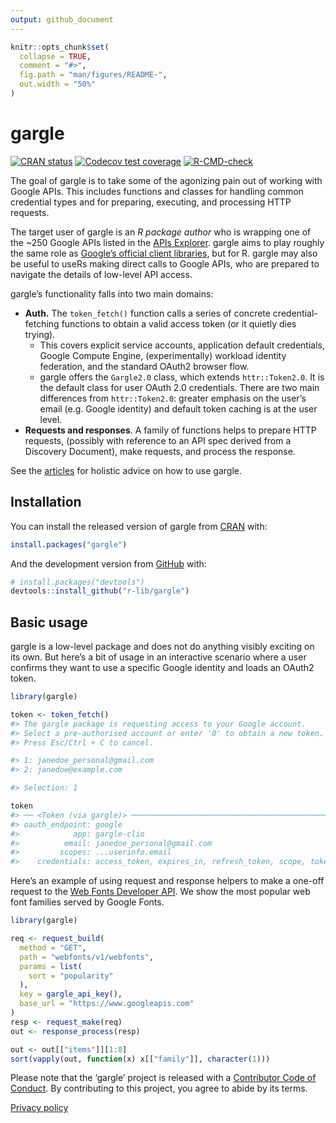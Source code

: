 ```yaml
---
output: github_document
---
```


<!-- README.md is generated from README.Rmd. Please edit that file -->

```r
knitr::opts_chunk$set(
  collapse = TRUE,
  comment = "#>",
  fig.path = "man/figures/README-",
  out.width = "50%"
)
```
# gargle

<!-- badges: start -->
[![CRAN status](https://www.r-pkg.org/badges/version/gargle)](https://cran.r-project.org/package=gargle)
[![Codecov test coverage](https://codecov.io/gh/r-lib/gargle/branch/main/graph/badge.svg)](https://app.codecov.io/gh/r-lib/gargle?branch=main)
[![R-CMD-check](https://github.com/r-lib/gargle/actions/workflows/R-CMD-check.yaml/badge.svg)](https://github.com/r-lib/gargle/actions/workflows/R-CMD-check.yaml)
<!-- badges: end -->

The goal of gargle is to take some of the agonizing pain out of working with Google APIs. This includes functions and classes for handling common credential types and for preparing, executing, and processing HTTP requests.

The target user of gargle is an *R package author* who is wrapping one of the ~250 Google APIs listed in the [APIs Explorer](https://developers.google.com/apis-explorer). gargle aims to play roughly the same role as [Google's official client libraries](https://developers.google.com/api-client-library/), but for R. gargle may also be useful to useRs making direct calls to Google APIs, who are prepared to navigate the details of low-level API access.

gargle's functionality falls into two main domains:

  * **Auth.** The `token_fetch()` function calls a series of concrete
    credential-fetching functions to obtain a valid access token (or it quietly
    dies trying).
    - This covers explicit service accounts, application default credentials,
      Google Compute Engine, (experimentally) workload identity federation, and
      the standard OAuth2 browser flow.
    - gargle offers the `Gargle2.0` class, which extends `httr::Token2.0`. It is
      the default class for user OAuth 2.0 credentials. There are two main
      differences from `httr::Token2.0`: greater emphasis on the user's email
      (e.g. Google identity) and default token caching is at the user level.
  * **Requests and responses**. A family of functions helps to prepare HTTP
    requests, (possibly with reference to an API spec derived from a Discovery
    Document), make requests, and process the response.
    
See the [articles](https://gargle.r-lib.org/articles/) for holistic advice on how to use gargle.

## Installation

You can install the released version of gargle from [CRAN](https://CRAN.R-project.org) with:

```r
install.packages("gargle")
```

And the development version from [GitHub](https://github.com/) with:

```r
# install.packages("devtools")
devtools::install_github("r-lib/gargle")
```
## Basic usage

gargle is a low-level package and does not do anything visibly exciting on its own. But here's a bit of usage in an interactive scenario where a user confirms they want to use a specific Google identity and loads an OAuth2 token.

```r
library(gargle)

token <- token_fetch()
#> The gargle package is requesting access to your Google account.
#> Select a pre-authorised account or enter '0' to obtain a new token.
#> Press Esc/Ctrl + C to cancel.

#> 1: janedoe_personal@gmail.com
#> 2: janedoe@example.com

#> Selection: 1

token
#> ── <Token (via gargle)> ─────────────────────────────────────────────────────
#> oauth_endpoint: google
#>            app: gargle-clio
#>          email: janedoe_personal@gmail.com
#>         scopes: ...userinfo.email
#>    credentials: access_token, expires_in, refresh_token, scope, token_type, id_token
```

Here's an example of using request and response helpers to make a one-off request to the [Web Fonts Developer API](https://developers.google.com/fonts/docs/developer_api).
We show the most popular web font families served by Google Fonts.

```r
library(gargle)

req <- request_build(
  method = "GET",
  path = "webfonts/v1/webfonts",
  params = list(
    sort = "popularity"
  ),
  key = gargle_api_key(),
  base_url = "https://www.googleapis.com"
)
resp <- request_make(req)
out <- response_process(resp)

out <- out[["items"]][1:8]
sort(vapply(out, function(x) x[["family"]], character(1)))
```

Please note that the 'gargle' project is released with a [Contributor Code of Conduct](https://gargle.r-lib.org/CODE_OF_CONDUCT.html). By contributing to this project, you agree to abide by its terms.

[Privacy policy](https://www.tidyverse.org/google_privacy_policy)
